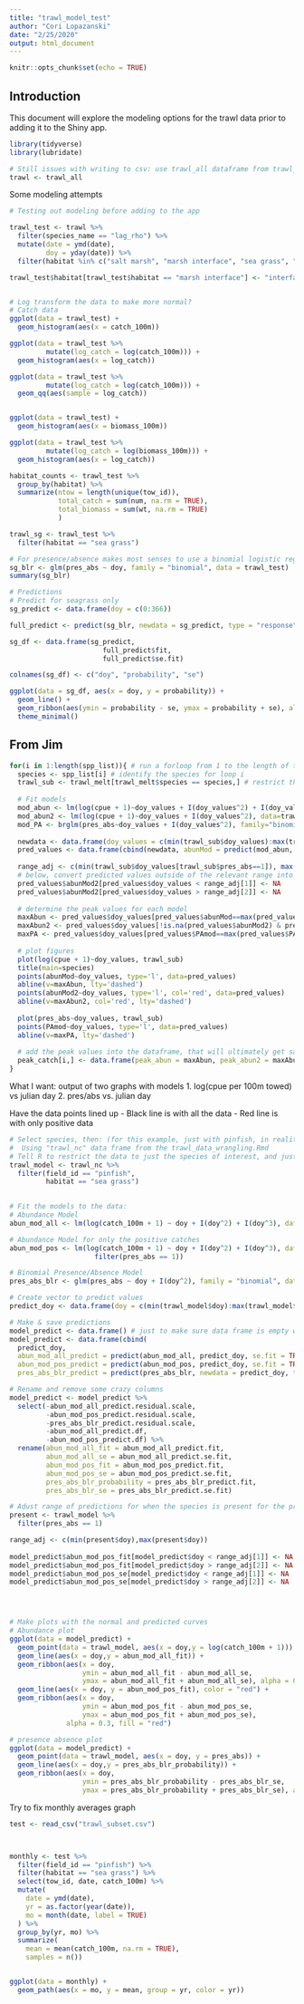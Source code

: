 ```yaml
---
title: "trawl_model_test"
author: "Cori Lopazanski"
date: "2/25/2020"
output: html_document
---
```


```r
knitr::opts_chunk$set(echo = TRUE)
```

## Introduction

This document will explore the modeling options for the trawl data prior to adding it to the Shiny app.


```r
library(tidyverse)
library(lubridate)

# Still issues with writing to csv: use trawl_all dataframe from trawl_data_wrangling 
trawl <- trawl_all
```

Some modeling attempts

```r
# Testing out modeling before adding to the app

trawl_test <- trawl %>% 
  filter(species_name == "lag_rho") %>% 
  mutate(date = ymd(date),
         doy = yday(date)) %>% 
  filter(habitat %in% c("salt marsh", "marsh interface", "sea grass", "mud flat", "interface", "creek"))

trawl_test$habitat[trawl_test$habitat == "marsh interface"] <- "interface"



```


```r
# Log transform the data to make more normal?
# Catch data
ggplot(data = trawl_test) +
  geom_histogram(aes(x = catch_100m))

ggplot(data = trawl_test %>% 
         mutate(log_catch = log(catch_100m))) +
  geom_histogram(aes(x = log_catch))

ggplot(data = trawl_test %>% 
         mutate(log_catch = log(catch_100m))) +
  geom_qq(aes(sample = log_catch))


ggplot(data = trawl_test) +
  geom_histogram(aes(x = biomass_100m))

ggplot(data = trawl_test %>% 
         mutate(log_catch = log(biomass_100m))) + 
  geom_histogram(aes(x = log_catch))


```



```r

habitat_counts <- trawl_test %>% 
  group_by(habitat) %>% 
  summarize(ntow = length(unique(tow_id)),
            total_catch = sum(num, na.rm = TRUE),
            total_biomass = sum(wt, na.rm = TRUE)
            )

trawl_sg <- trawl_test %>% 
  filter(habitat == "sea grass")

# For presence/absence makes most senses to use a binomial logistic regression model:
sg_blr <- glm(pres_abs ~ doy, family = "binomial", data = trawl_test)
summary(sg_blr)

# Predictions
# Predict for seagrass only
sg_predict <- data.frame(doy = c(0:366))

full_predict <- predict(sg_blr, newdata = sg_predict, type = "response", se.fit = TRUE) 

sg_df <- data.frame(sg_predict, 
                       full_predict$fit, 
                       full_predict$se.fit)

colnames(sg_df) <- c("doy", "probability", "se")

ggplot(data = sg_df, aes(x = doy, y = probability)) +
  geom_line() +
  geom_ribbon(aes(ymin = probability - se, ymax = probability + se), alpha = 0.3) +
  theme_minimal()
```

## From Jim

```r
for(i in 1:length(spp_list)){ # run a forloop from 1 to the length of the species vector
  species <- spp_list[i] # identify the species for loop i
  trawl_sub <- trawl_melt[trawl_melt$species == species,] # restrict the data to just the species of interest
  
  # Fit models
  mod_abun <- lm(log(cpue + 1)~doy_values + I(doy_values^2) + I(doy_values^3), data=trawl_sub) # abundance model to full data set
  mod_abun2 <- lm(log(cpue + 1)~doy_values + I(doy_values^2), data=trawl_sub[trawl_sub$pres_abs==1,]) # abundance model to only positive catches
  mod_PA <- brglm(pres_abs~doy_values + I(doy_values^2), family="binomial", data=trawl_sub) # binomial model to presence-absence data
  
  newdata <- data.frame(doy_values = c(min(trawl_sub$doy_values):max(trawl_sub$doy_values))) # create a vector of doy to predict to_for visualizing curves and finding the peak value
  pred_values <- data.frame(cbind(newdata, abunMod = predict(mod_abun, newdata), abunMod2 = predict(mod_abun2, newdata), PAmod = predict(mod_PA, type='response', newdata))) # combine the doy values with predictions from each model
  
  range_adj <- c(min(trawl_sub$doy_values[trawl_sub$pres_abs==1]), max(trawl_sub$doy_values[trawl_sub$pres_abs==1])) # range where species is present, to adjust where mod_abun2 fits_in other words, we don't care what the model predicts outside of the doy range that went into making the model, could be wacking values outside of the range
  # below, convert predicted values outside of the relevant range into NAs
  pred_values$abunMod2[pred_values$doy_values < range_adj[1]] <- NA
  pred_values$abunMod2[pred_values$doy_values > range_adj[2]] <- NA
  
  # determine the peak values for each model
  maxAbun <- pred_values$doy_values[pred_values$abunMod==max(pred_values$abunMod)]
  maxAbun2 <- pred_values$doy_values[!is.na(pred_values$abunMod2) & pred_values$abunMod2==max(pred_values$abunMod2, na.rm=T)]
  maxPA <- pred_values$doy_values[pred_values$PAmod==max(pred_values$PAmod)]
  
  # plot figures
  plot(log(cpue + 1)~doy_values, trawl_sub)
  title(main=species)
  points(abunMod~doy_values, type='l', data=pred_values)
  abline(v=maxAbun, lty='dashed')
  points(abunMod2~doy_values, type='l', col='red', data=pred_values)
  abline(v=maxAbun2, col='red', lty='dashed')
  
  plot(pres_abs~doy_values, trawl_sub)
  points(PAmod~doy_values, type='l', data=pred_values)
  abline(v=maxPA, lty='dashed')
  
  # add the peak values into the dataframe, that will ultimately get saved
  peak_catch[i,] <- data.frame(peak_abun = maxAbun, peak_abun2 = maxAbun2, peak_PA = maxPA, numbZeros = nrow(trawl_sub[trawl_sub$pres_abs==0,])) 
}
```

What I want: output of two graphs with models
1. log(cpue per 100m towed) vs julian day
2. pres/abs vs. julian day

Have the data points lined up 
- Black line is with all the data
- Red line is with only positive data
```r
# Select species, then: (for this example, just with pinfish, in reality, would use input
#  Using "trawl_nc" data frame from the trawl_data_wrangling.Rmd
# Tell R to restrict the data to just the species of interest, and just seagrass
trawl_model <- trawl_nc %>% 
  filter(field_id == "pinfish",
         habitat == "sea grass")
  

# Fit the models to the data:
# Abundance Model
abun_mod_all <- lm(log(catch_100m + 1) ~ doy + I(doy^2) + I(doy^3), data = trawl_model)

# Abundance Model for only the positive catches
abun_mod_pos <- lm(log(catch_100m + 1) ~ doy + I(doy^2) + I(doy^3), data = trawl_model %>% 
                     filter(pres_abs == 1))

# Binomial Presence/Absence Model
pres_abs_blr <- glm(pres_abs ~ doy + I(doy^2), family = "binomial", data = trawl_model)

# Create vector to predict values
predict_doy <- data.frame(doy = c(min(trawl_model$doy):max(trawl_model$doy)))

# Make & save predictions
model_predict <- data.frame() # just to make sure data frame is empty when testing code
model_predict <- data.frame(cbind(
  predict_doy,
  abun_mod_all_predict = predict(abun_mod_all, predict_doy, se.fit = TRUE),
  abun_mod_pos_predict = predict(abun_mod_pos, predict_doy, se.fit = TRUE),
  pres_abs_blr_predict = predict(pres_abs_blr, newdata = predict_doy, type = "response", se.fit = TRUE)))

# Rename and remove some crazy columns
model_predict <- model_predict %>% 
  select(-abun_mod_all_predict.residual.scale, 
         -abun_mod_pos_predict.residual.scale, 
         -pres_abs_blr_predict.residual.scale,
         -abun_mod_all_predict.df,
         -abun_mod_pos_predict.df) %>% 
  rename(abun_mod_all_fit = abun_mod_all_predict.fit,
         abun_mod_all_se = abun_mod_all_predict.se.fit,
         abun_mod_pos_fit = abun_mod_pos_predict.fit,
         abun_mod_pos_se = abun_mod_pos_predict.se.fit,
         pres_abs_blr_probability = pres_abs_blr_predict.fit,
         pres_abs_blr_se = pres_abs_blr_predict.se.fit)

# Adust range of predictions for when the species is present for the present data - convert others to NA - we don't care what the model predicts outside of the range that went into making the model - we might need to do this in the actual app because of how the model is calculated, but maybe not... don't need for pinfish because is almost always present
present <- trawl_model %>% 
  filter(pres_abs == 1)

range_adj <- c(min(present$doy),max(present$doy))
  
model_predict$abun_mod_pos_fit[model_predict$doy < range_adj[1]] <- NA
model_predict$abun_mod_pos_fit[model_predict$doy > range_adj[2]] <- NA
model_predict$abun_mod_pos_se[model_predict$doy < range_adj[1]] <- NA
model_predict$abun_mod_pos_se[model_predict$doy > range_adj[2]] <- NA




# Make plots with the normal and predicted curves
# Abundance plot
ggplot(data = model_predict) +
  geom_point(data = trawl_model, aes(x = doy,y = log(catch_100m + 1))) +
  geom_line(aes(x = doy,y = abun_mod_all_fit)) +
  geom_ribbon(aes(x = doy, 
                  ymin = abun_mod_all_fit - abun_mod_all_se,
                  ymax = abun_mod_all_fit + abun_mod_all_se), alpha = 0.3) +
  geom_line(aes(x = doy, y = abun_mod_pos_fit), color = "red") +
  geom_ribbon(aes(x = doy, 
                  ymin = abun_mod_pos_fit - abun_mod_pos_se, 
                  ymax = abun_mod_pos_fit + abun_mod_pos_se), 
              alpha = 0.3, fill = "red")

# presence absence plot
ggplot(data = model_predict) +
  geom_point(data = trawl_model, aes(x = doy, y = pres_abs)) +
  geom_line(aes(x = doy,y = pres_abs_blr_probability)) +
  geom_ribbon(aes(x = doy, 
                  ymin = pres_abs_blr_probability - pres_abs_blr_se,
                  ymax = pres_abs_blr_probability + pres_abs_blr_se), alpha = 0.3)

```

Try to fix monthly averages graph
```r
test <- read_csv("trawl_subset.csv")



monthly <- test %>% 
  filter(field_id == "pinfish") %>% 
  filter(habitat == "sea grass") %>% 
  select(tow_id, date, catch_100m) %>% 
  mutate(
    date = ymd(date),
    yr = as.factor(year(date)),
    mo = month(date, label = TRUE)
  ) %>% 
  group_by(yr, mo) %>% 
  summarize(
    mean = mean(catch_100m, na.rm = TRUE),
    samples = n())


ggplot(data = monthly) +
  geom_path(aes(x = mo, y = mean, group = yr, color = yr))

  
```

